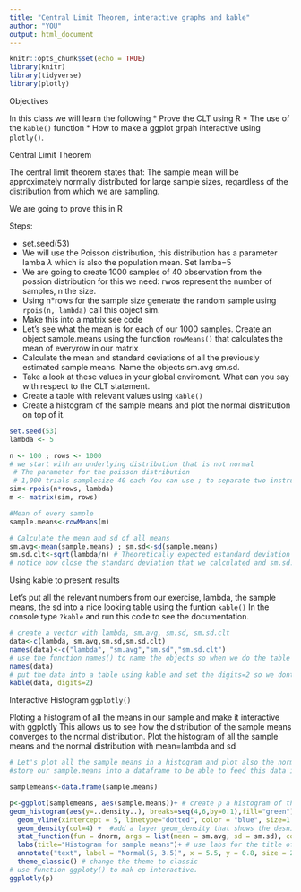 ```yaml
---
title: "Central Limit Theorem, interactive graphs and kable"
author: "YOU"
output: html_document
---
```


```r
knitr::opts_chunk$set(echo = TRUE)
library(knitr)
library(tidyverse)
library(plotly)
```

 Objectives

In this class we will learn the following
* Prove the CLT using R
* The use of the `kable()` function 
* How to make a ggplot grpah interactive using `plotly()`. 

 Central Limit Theorem 

The central limit theorem states that: 
The sample mean will be approximately normally distributed for large sample sizes, regardless of the distribution from which we are sampling.

We are going to prove this in R

Steps:

* set.seed(53)
* We will use the Poisson distribution, this distribution has a parameter lamba $\lambda$ which is also the population mean. Set lamba=5 
* We are going to create 1000 samples of 40 observation from the possion distribution for this we need: rwos represent the number of samples, n the size.
* Using n*rows for the sample size generate the random sample using `rpois(n, lambda)` call this object sim. 
* Make this into a matrix see code
* Let's see what the mean is for each of our 1000 samples. Create an object sample.means using the function `rowMeans()` that calculates the mean of everyrow in our matrix 
* Calculate the mean and standard deviations of all the previously estimated sample means. Name the objects sm.avg sm.sd.
* Take a look at these values in your global enviroment. What can you say with respect to the CLT statement. 
* Create a table with relevant values using `kable()`
* Create a histogram of the sample means and plot the normal distribution on top of it. 
 

```r
set.seed(53)
lambda <- 5

n <- 100 ; rows <- 1000
# we start with an underlying distribution that is not normal
 # The parameter for the poisson distribution 
 # 1,000 trials samplesize 40 each You can use ; to separate two instructions in one line of code. 
sim<-rpois(n*rows, lambda)
m <- matrix(sim, rows)

#Mean of every sample 
sample.means<-rowMeans(m)

# Calculate the mean and sd of all means 
sm.avg<-mean(sample.means) ; sm.sd<-sd(sample.means)
sm.sd.clt<-sqrt(lambda/n) # Theoretically expected estandard deviation of the distribution of the sample means 
# notice how close the standard deviation that we calculated and sm.sd.clt are. If our sample size is suficiently large and we run enough trials that is going to generally be the case.  
```

 Using kable to present results 

Let's put all the relevant numbers from our exercise, lambda, the sample means, the sd into a nice looking table using the funtion `kable()` 
In the console type `?kable` and run this code to see the documentation. 


```r
# create a vector with lambda, sm.avg, sm.sd, sm.sd.clt
data<-c(lambda, sm.avg,sm.sd,sm.sd.clt)
names(data)<-c("lambda", "sm.avg","sm.sd","sm.sd.clt")
# use the function names() to name the objects so when we do the table it looks look  
names(data)
# put the data into a table using kable and set the digits=2 so we dont see that many decimals
kable(data, digits=2) 
```

 Interactive Histogram `ggplotly()`

Ploting a histogram of all the means in our sample and make it interactive with ggplotly
This allows us to see how the distribution of the sample means converges to the normal distribution. Plot the histogram of all the sample means and the normal distribution with mean=lambda and sd 

```r
# Let's plot all the sample means in a histogram and plot also the normal distribution 
#store our sample.means into a dataframe to be able to feed this data into ggplot

samplemeans<-data.frame(sample.means)

p<-ggplot(samplemeans, aes(sample.means))+ # create p a histogram of the sample.mean
geom_histogram(aes(y=..density..), breaks=seq(4,6,by=0.1),fill="green") + # make the histogram show the density on the y axis, and the bins from 4 to 6 by=0.1 or bins=12, the bins should be lavender color
  geom_vline(xintercept = 5, linetype="dotted", color = "blue", size=1.5) + # use geom_vline to draw a vertical line right were 5=lamba is. make this line a blue dotted of size 1.5
  geom_density(col=4) +  #add a layer geom_density that shows the desnity function, this will allow to see that the distribiution of the sample means
  stat_function(fun = dnorm, args = list(mean = sm.avg, sd = sm.sd), col=2) + # use the layer stat_function to plot the normal distribution function with arguments sm.avg for the mean and sm.sd for thr sd, make it col=2,red. 
  labs(title="Histogram for sample means")+ # use labs for the title of the graph
  annotate("text", label = "Normal(5, 3.5)", x = 5.5, y = 0.8, size = 2, col = 2)+ # anoteta allows you to add text to your graph
  theme_classic() # change the theme to classic
# use function ggploty() to mak ep interactive.  
ggplotly(p)
```


